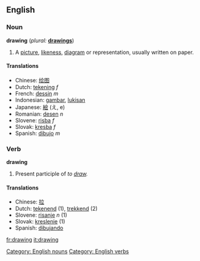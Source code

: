 ==English==

=== Noun ===
'''drawing''' (''plural:'' '''[[drawings]]''')
#A [[picture]], [[likeness]], [[diagram]] or representation, usually written on paper.

==== Translations ====
*Chinese: [[绘图]]
*Dutch: [[tekening]] ''f''
*French: [[dessin]] ''m''
*Indonesian: [[gambar]], [[lukis|lukisan]]
*Japanese: [[絵]] (え, e)
*Romanian: [[desen]] ''n''
*Slovene: [[risba]] ''f''
*Slovak: [[kresba]] ''f''
*Spanish: [[dibujo]] ''m''

=== Verb ===
'''drawing'''
# Present participle of ''to [[draw]].''

==== Translations ====
*Chinese: [[拉]]
*Dutch: [[tekenend]] (1), [[trekkend]] (2)
*Slovene: [[risanje]] ''n'' (1)
*Slovak: [[kreslenie]] (1)
*Spanish: [[dibujando]]

[[Category: English nouns]]
[[Category: English verbs]]

[[fr:drawing]]
[[it:drawing]]